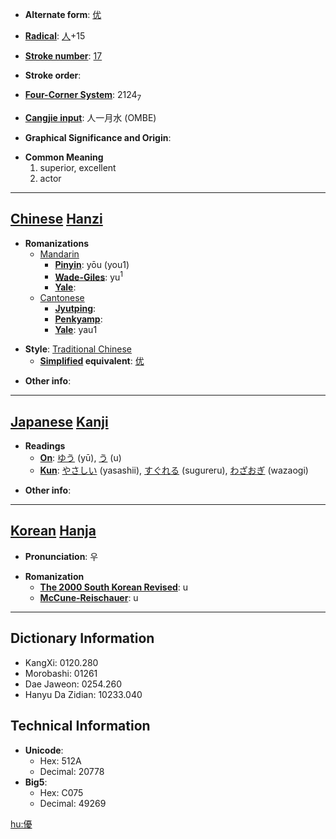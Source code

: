 * '''Alternate form''': [[优]]

* '''[[Wiktionary:Chinese radical index| Radical]]''': [[Wiktionary:Chinese radical index 人|人]]+15

* '''[[Wiktionary:Chinese total strokes index|Stroke number]]''': [[Wiktionary:Chinese total strokes index 17|17]]

* '''Stroke order''': 

* '''[[Wiktionary:Chinese four corner index|Four-Corner System]]''': 2124<sub>7</sub>

* '''[[Wiktionary:Chinese Cangjie index|Cangjie input]]''': 人一月水 (OMBE)

* '''Graphical Significance and Origin''': 

* '''Common Meaning'''
*#superior, excellent
*# actor


----

== [[Chinese]] [[Hanzi]] ==

* '''Romanizations'''
** [[Mandarin]]
*** '''[[Pinyin]]''': yōu (you1)
*** '''[[Wade-Giles]]''': yu<sup>1</sup>
*** '''[[Yale]]''': 
**[[Cantonese]]
***'''[[Jyutping]]''':
***'''[[Penkyamp]]''': 
***'''[[Yale]]''': yau1

* '''Style''': [[Traditional Chinese]] 
** '''[[Simplified Chinese|Simplified]] equivalent''': [[优]]

* '''Other info''': 

----

== [[Japanese]] [[Kanji]] ==

* '''Readings'''
** '''[[On]]''': [[ゆう]] (yū), [[う]] (u)
** '''[[Kun]]''': [[やさしい]] (yasashii), [[すぐれる]] (sugureru), [[わざおぎ]] (wazaogi)

* '''Other info''':  

----

== [[Korean]] [[Hanja]] ==

* '''Pronunciation''': 우

* '''Romanization'''
** '''[[The 2000 South Korean Revised Romanization|The 2000 South Korean Revised]]''': u
** '''[[McCune-Reischauer]]''': u

----

== Dictionary Information ==

* KangXi: 0120.280
* Morobashi: 01261
* Dae Jaweon: 0254.260
* Hanyu Da Zidian: 10233.040

== Technical Information ==

* '''Unicode''':
** Hex: 512A
** Decimal: 20778
* '''Big5''':
** Hex: C075
** Decimal: 49269

[[hu:優]]
